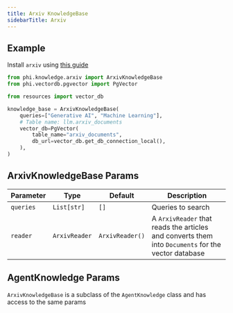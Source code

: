 ```yaml
---
title: Arxiv KnowledgeBase
sidebarTitle: Arxiv
---
```


## Example

<Note>

Install `arxiv` using [this guide](/how-to/install)

</Note>

```python knowledge_base.py
from phi.knowledge.arxiv import ArxivKnowledgeBase
from phi.vectordb.pgvector import PgVector

from resources import vector_db

knowledge_base = ArxivKnowledgeBase(
    queries=["Generative AI", "Machine Learning"],
    # Table name: llm.arxiv_documents
    vector_db=PgVector(
        table_name="arxiv_documents",
        db_url=vector_db.get_db_connection_local(),
    ),
)
```

## ArxivKnowledgeBase Params

| Parameter | Type | Default | Description |
| --- | --- | --- | --- |
| `queries` | `List[str]` | `[]` | Queries to search |
| `reader` | `ArxivReader` | `ArxivReader()` | A `ArxivReader` that reads the articles and converts them into `Documents` for the vector database |

## AgentKnowledge Params

`ArxivKnowledgeBase` is a subclass of the `AgentKnowledge` class and has access to the same params

<Snippet file="kb-base-reference.mdx" />
